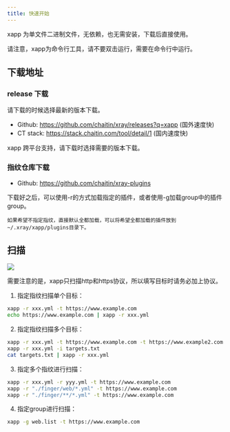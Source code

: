 ```yaml
---
title: 快速开始
---
```


xapp 为单文件二进制文件，无依赖，也无需安装，下载后直接使用。

<Warning>请注意，xapp为命令行工具，请不要双击运行，需要在命令行中运行。</Warning>

## 下载地址

### release 下载
请下载的时候选择最新的版本下载。

+ Github: https://github.com/chaitin/xray/releases?q=xapp (国外速度快)
+ CT stack: https://stack.chaitin.com/tool/detail/1 (国内速度快)

xapp 跨平台支持，请下载时选择需要的版本下载。

### 指纹仓库下载

+ Github: https://github.com/chaitin/xray-plugins

<Tip>
    下载好之后，可以使用-r的方式加载指定的插件，或者使用-g加载group中的插件group。

    如果希望不指定指纹，直接默认全都加载，可以将希望全都加载的插件放到~/.xray/xapp/plugins目录下。
</Tip>

## 扫描

![](/images/tools/xapp/xapp.gif)

<Tip>需要注意的是，xapp只扫描http和https协议，所以填写目标时请务必加上协议。</Tip>
1. 指定指纹扫描单个目标：

```bash
xapp -r xxx.yml -t https://www.example.com
echo https://www.example.com | xapp -r xxx.yml
```

2. 指定指纹扫描多个目标：

```bash
xapp -r xxx.yml -t https://www.example.com -t https://www.example2.com
xapp -r xxx.yml -i targets.txt
cat targets.txt | xapp -r xxx.yml
```

3. 指定多个指纹进行扫描：

```bash
xapp -r xxx.yml -r yyy.yml -t https://www.example.com
xapp -r "./finger/web/*.yml" -t https://www.example.com
xapp -r "./finger/**/*.yml" -t https://www.example.com
```

4. 指定group进行扫描：

```bash
xapp -g web.list -t https://www.example.com
```



